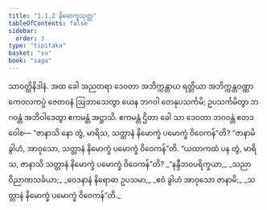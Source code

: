 ```yaml
---
title: "1.1.2 နိမောက္ခသုတ္တ"
tableOfContents: false
sidebar:
  order: 3
type: "tipitaka"
basket: "su"
book: "saga"
---
```



<DynamicBreadcrumb />

<Division number="2" book="saga">

<Paragraph number="5" book="saga">
သာဝတ္ထိနိဒါနံ. အထ ခေါ အညတရာ ဒေဝတာ အဘိက္ကန္တာယ ရတ္တိယာ အဘိက္ကန္တဝဏ္ဏာ ကေဝလကပ္ပံ ဇေတဝနံ ဩဘာသေတွာ ယေန ဘဂဝါ တေနုပသင်္ကမိ; ဥပသင်္ကမိတွာ ဘဂဝန္တံ အဘိဝါဒေတွာ ဧကမန္တံ အဋ္ဌာသိ. ဧကမန္တံ ဌိတာ ခေါ သာ ဒေဝတာ ဘဂဝန္တံ ဧတဒဝေါစ—
</Paragraph>

<Paragraph number="6" book="saga">
“ဇာနာသိ နော တွံ, မာရိသ, သတ္တာနံ နိမောက္ခံ ပမောက္ခံ ဝိဝေကန်”တိ?
</Paragraph>

<Paragraph number="7" book="saga">
“ဇာနာမိ ခွါဟံ, အာဝုသော, သတ္တာနံ နိမောက္ခံ ပမောက္ခံ ဝိဝေကန်”တိ.
</Paragraph>

<Paragraph number="8" book="saga">
“ယထာကထံ ပန တွံ, မာရိသ, ဇာနာသိ သတ္တာနံ နိမောက္ခံ ပမောက္ခံ ဝိဝေကန်”တိ?
</Paragraph>

<Paragraph number="9" type="verses" book="saga">
_“နန္ဒီဘဝပရိက္ခယာ,_  
_သညာဝိညာဏသင်္ခယာ;_  
_ဝေဒနာနံ နိရောဓာ ဥပသမာ,_  
_ဧဝံ ခွါဟံ အာဝုသော ဇာနာမိ;_  
_သတ္တာနံ နိမောက္ခံ ပမောက္ခံ ဝိဝေကန်”တိ._
</Paragraph>
</Division>